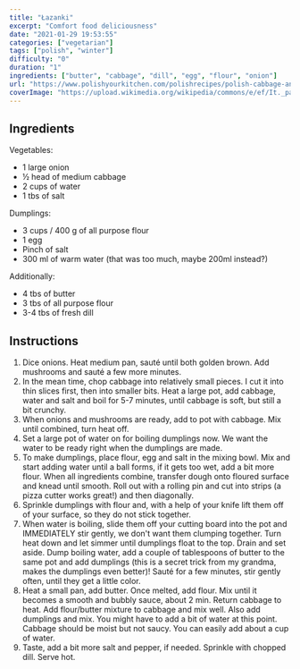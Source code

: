 ```yaml
---
title: "Łazanki"
excerpt: "Comfort food deliciousness"
date: "2021-01-29 19:53:55"
categories: ["vegetarian"]
tags: ["polish", "winter"]
difficulty: "0"
duration: "1"
ingredients: ["butter", "cabbage", "dill", "egg", "flour", "onion"]
url: "https://www.polishyourkitchen.com/polishrecipes/polish-cabbage-and-dumplings-lazanki-z-kapusta/"
coverImage: "https://upload.wikimedia.org/wikipedia/commons/e/ef/It._pasta_%28quadratini%2C_pl._lazanki%29.jpg"
---
```


## Ingredients

Vegetables:

- 1 large onion
- ½ head of medium cabbage
- 2 cups of water
- 1 tbs of salt

Dumplings:

- 3 cups / 400 g of all purpose flour
- 1 egg
- Pinch of salt
- 300 ml of warm water (that was too much, maybe 200ml instead?)

Additionally:

- 4 tbs of butter
- 3 tbs of all purpose flour
- 3-4 tbs of fresh dill

## Instructions

1. Dice onions. Heat medium pan, sauté until both golden brown. Add mushrooms and sauté a few more minutes.
2. In the mean time, chop cabbage into relatively small pieces. I cut it into thin slices first, then into smaller bits. Heat a large pot, add cabbage, water and salt and boil for 5-7 minutes, until cabbage is soft, but still a bit crunchy.
3. When onions and mushrooms are ready, add to pot with cabbage. Mix until combined, turn heat off.
4. Set a large pot of water on for boiling dumplings now. We want the water to be ready right when the dumplings are made.
5. To make dumplings, place flour, egg and salt in the mixing bowl. Mix and start adding water until a ball forms, if it gets too wet, add a bit more flour. When all ingredients combine, transfer dough onto floured surface and knead until smooth. Roll out with a rolling pin and cut into strips (a pizza cutter works great!) and then diagonally.
6. Sprinkle dumplings with flour and, with a help of your knife lift them off of your surface, so they do not stick together.
7. When water is boiling, slide them off your cutting board into the pot and IMMEDIATELY stir gently, we don't want them clumping together. Turn heat down and let simmer until dumplings float to the top. Drain and set aside. Dump boiling water, add a couple of tablespoons of butter to the same pot and add dumplings (this is a secret trick from my grandma, makes the dumplings even better)! Sauté for a few minutes, stir gently often, until they get a little color.
8. Heat a small pan, add butter. Once melted, add flour. Mix until it becomes a smooth and bubbly sauce, about 2 min. Return cabbage to heat. Add flour/butter mixture to cabbage and mix well. Also add dumplings and mix. You might have to add a bit of water at this point. Cabbage should be moist but not saucy. You can easily add about a cup of water.
9. Taste, add a bit more salt and pepper, if needed. Sprinkle with chopped dill. Serve hot.
